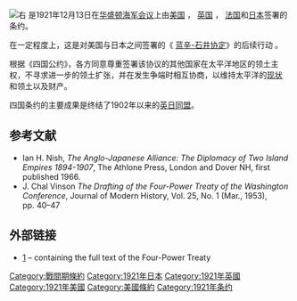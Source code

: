 {{Rough translation|time=2020-08-22T17:53:43+00:00}}
[[File:Four_power_Pacific_Treaty_(first_page)_LOC_hec.14441.jpg|右]]
{{Nihongo|''' 四国公约'''|四ヵ国条約|romaji=Yonkakoku Jōyaku|lead=yes|Four-Power Treaty}}是1921年12月13日在[[华盛顿会议|华盛顿海军会议]]上由[[美国|美国]] ， [[大英帝国|英国]] ， [[法兰西第三共和国|法国]]和[[大日本帝国|日本]]签署的条约。 

在一定程度上，这是对美国与日本之间签署的《 [[藍辛-石井協定|蓝辛-石井协定]]》的后续行动 。 

根据《四国公约》，各方同意尊重签署该协议的其他国家在太平洋地区的领土主权，不寻求进一步的领土扩张，并在发生争端时相互协商，以维持太平洋的[[現狀|现状]] 和领土以及财产。 

四国条约的主要成果是终结了1902年以来的[[英日同盟|英日同盟]]。

== 参考文献 ==

* Ian H. Nish, ''The Anglo-Japanese Alliance: The Diplomacy of Two Island Empires 1894-1907'', The Athlone Press, London and Dover NH, first published 1966. 
* J. Chal Vinson ''The Drafting of the Four-Power Treaty of the Washington Conference'', Journal of Modern History, Vol. 25, No. 1 (Mar., 1953), pp. 40–47 

== 外部链接 ==

* [https://web.archive.org/web/20060917144442/http://www.yale.edu/lawweb/avalon/diplomacy/forrel/1922v1/tr1921.htm] – containing the full text of the Four-Power Treaty 
[[Category:戰間期條約|Category:戰間期條約]]
[[Category:1921年日本|Category:1921年日本]]
[[Category:1921年英國|Category:1921年英國]]
[[Category:1921年美國|Category:1921年美國]]
[[Category:美國條約|Category:美國條約]]
[[Category:1921年条约|Category:1921年条约]]